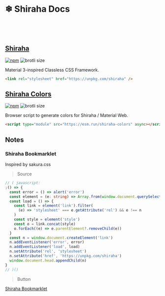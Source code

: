 # ❄ Shiraha Docs

<br />
<br />
<br />

## [Shiraha](/docs/stories-packages-shiraha--docs)

[![npm](https://img.shields.io/npm/v/shiraha)](https://npmjs.com/package/shiraha)
![brotli size](https://img.badgesize.io/https:/unpkg.com/shiraha?compression=brotli)

Material 3-inspired Classless CSS Framework.

```html
<link rel="stylesheet" href="https://unpkg.com/shiraha" />
```

## [Shiraha Colors](/docs/stories-packages-shiraha-colors--docs)

[![npm](https://img.shields.io/npm/v/shiraha-colors)](https://npmjs.com/package/shiraha-colors)
![brotli size](https://img.badgesize.io/https:/unpkg.com/shiraha-colors?compression=brotli)

Browser script to generate colors for Shiraha / Material Web.

```html
<script type="module" src="https://esm.run/shiraha-colors" async></script>
```

## Notes

### Shiraha Bookmarklet

Inspired by sakura.css

> Source

```ts
// ( javascript:
;() => {
  const error = () => alert('error')
  const element = (e: string) => Array.from(window.document.querySelectorAll(e))
  const load = () => {
    const link = element('link').filter(
      (e) => 'stylesheet' === e.getAttribute('rel') && e !== n
    )
    const style = element('style')
    const o = link.concat(style)
    o.forEach((e) => e.parentElement?.removeChild(e))
  }
  const n = window.document.createElement('link')
  n.addEventListener('error', error)
  n.addEventListener('load', load)
  n.setAttribute('rel', 'stylesheet')
  n.setAttribute('href', 'https://unpkg.com/shiraha')
  window.document.head.appendChild(n)
}
// )()
```

> Button

<a href='javascript:(()=>{let e=()=>alert("error"),t=e=>Array.from(window.document.querySelectorAll(e)),r=()=>{let e=t("link").filter(e=>"stylesheet"===e.getAttribute("rel")&&e!==l),r=t("style"),n=e.concat(r);n.forEach(e=>e.parentElement?.removeChild(e))},l=window.document.createElement("link");l.addEventListener("error",e),l.addEventListener("load",r),l.setAttribute("rel","stylesheet"),l.setAttribute("href","https://unpkg.com/shiraha"),window.document.head.appendChild(l)})();'>
  Shiraha Bookmarklet
</a>
